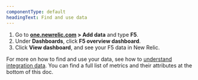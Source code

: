 ```yaml
---
componentType: default
headingText: Find and use data
---
```



1. Go to **[one.newrelic.com](https://one.newrelic.com) > Add data** and type **F5**.
2. Under **Dashboards**, click **F5 overview dashboard**.
3. Click **View dashboard**, and see your F5 data in New Relic.


For more on how to find and use your data, see how to [understand integration data](/docs/infrastructure/integrations/find-use-infrastructure-integration-data). You can find a full list of metrics and their attributes at the bottom of this doc. 


